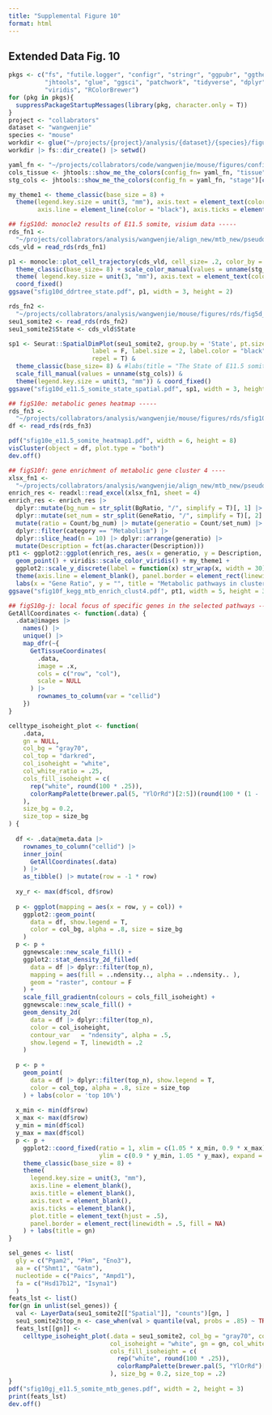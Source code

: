 ```yaml
---
title: "Supplemental Figure 10"
format: html
---
```

## Extended Data Fig. 10
```r

pkgs <- c("fs", "futile.logger", "configr", "stringr", "ggpubr", "ggthemes", 
          "jhtools", "glue", "ggsci", "patchwork", "tidyverse", "dplyr", "Seurat", 
          "viridis", "RColorBrewer")  
for (pkg in pkgs){
  suppressPackageStartupMessages(library(pkg, character.only = T))
}
project <- "collabrators"
dataset <- "wangwenjie"
species <- "mouse"
workdir <- glue("~/projects/{project}/analysis/{dataset}/{species}/figures/sfig10")
workdir |> fs::dir_create() |> setwd()

yaml_fn <- "~/projects/collabrators/code/wangwenjie/mouse/figures/configs.yaml"
cols_tissue <- jhtools::show_me_the_colors(config_fn= yaml_fn, "tissue")
stg_cols <- jhtools::show_me_the_colors(config_fn = yaml_fn, "stage")[c("CS12", "CS14", "CS18")]

my_theme1 <- theme_classic(base_size = 8) + 
  theme(legend.key.size = unit(3, "mm"), axis.text = element_text(color = "black"), 
        axis.line = element_line(color = "black"), axis.ticks = element_line(color = "black"))

## figS10d: monocle2 results of E11.5 somite, visium data -----
rds_fn1 <- 
  "~/projects/collabrators/analysis/wangwenjie/align_new/mtb_new/pseudotime/cds_vld.rds"
cds_vld = read_rds(rds_fn1)

p1 <- monocle::plot_cell_trajectory(cds_vld, cell_size= .2, color_by = "State") + 
  theme_classic(base_size= 8) + scale_color_manual(values = unname(stg_cols)) + 
  theme( legend.key.size = unit(3, "mm"), axis.text = element_text(color = "black")) + 
  coord_fixed()
ggsave("sfig10d_ddrtree_state.pdf", p1, width = 3, height = 2)

rds_fn2 <- 
  "~/projects/collabrators/analysis/wangwenjie/mouse/figures/rds/fig5d_mouse_e11.5_gene_seu1_somite2.rds"
seu1_somite2 <- read_rds(rds_fn2)
seu1_somite2$State <- cds_vld$State

sp1 <- Seurat::SpatialDimPlot(seu1_somite2, group.by = 'State', pt.size.factor = 2,
                       label = F, label.size = 2, label.color = "black", label.box = F,
                       repel = T) & 
  theme_classic(base_size= 8) & #labs(title = "The State of E11.5 somite") &
  scale_fill_manual(values = unname(stg_cols)) & 
  theme(legend.key.size = unit(3, "mm")) & coord_fixed()
ggsave("sfig10d_e11.5_somite_state_spatial.pdf", sp1, width = 3, height = 2)

## figS10e: metabolic genes heatmap -----
rds_fn3 <- 
  "~/projects/collabrators/analysis/wangwenjie/mouse/figures/rds/sfig10e_e11.5_somite_htp_df.rds"
df <- read_rds(rds_fn3)

pdf("sfig10e_e11.5_somite_heatmap1.pdf", width = 6, height = 8)
visCluster(object = df, plot.type = "both")
dev.off()

## figS10f: gene enrichment of metabolic gene cluster 4 ----
xlsx_fn1 <- 
  "~/projects/collabrators/analysis/wangwenjie/align_new/mtb_new/pseudotime_250116/mtb_gene_4clusters/enrich_kegg_res_lst.xlsx"
enrich_res <- readxl::read_excel(xlsx_fn1, sheet = 4)
enrich_res <- enrich_res |> 
  dplyr::mutate(bg_num = str_split(BgRatio, "/", simplify = T)[, 1] |> as.numeric()) |> 
  dplyr::mutate(set_num = str_split(GeneRatio, "/", simplify = T)[, 2] |> as.numeric()) |> 
  mutate(ratio = Count/bg_num) |> mutate(generatio = Count/set_num) |> 
  dplyr::filter(category == "Metabolism") |> 
  dplyr::slice_head(n = 10) |> dplyr::arrange(generatio) |> 
  mutate(Description = fct(as.character(Description)))
pt1 <- ggplot2::ggplot(enrich_res, aes(x = generatio, y = Description, color = -log10(p.adjust), size = Count)) + 
  geom_point() + viridis::scale_color_viridis() + my_theme1 + 
  ggplot2::scale_y_discrete(label = function(x) str_wrap(x, width = 30)) + 
  theme(axis.line = element_blank(), panel.border = element_rect(linewidth = .5, fill = NA, color = "black")) + 
  labs(x = "Gene Ratio", y = "", title = "Metabolic pathways in cluster4")
ggsave("sfig10f_kegg_mtb_enrich_clust4.pdf", pt1, width = 5, height = 3)

## figS10g-j: local focus of specific genes in the selected pathways -----
GetAllCoordinates <- function(.data) {
  .data@images |>
    names() |>
    unique() |>
    map_dfr(~{
      GetTissueCoordinates(
        .data,
        image = .x,
        cols = c("row", "col"),
        scale = NULL
      ) |>
        rownames_to_column(var = "cellid")
    })
}

celltype_isoheight_plot <- function(
    .data, 
    gn = NULL, 
    col_bg = "gray70",
    col_top = "darkred",
    col_isoheight = "white",
    col_white_ratio = .25,
    cols_fill_isoheight = c(
      rep("white", round(100 * .25)),
      colorRampPalette(brewer.pal(5, "YlOrRd")[2:5])(round(100 * (1 - .25)))
    ),
    size_bg = 0.2,
    size_top = size_bg
) {
  
  df <- .data@meta.data |>
    rownames_to_column("cellid") |>
    inner_join(
      GetAllCoordinates(.data)
    ) |>
    as_tibble() |> mutate(row = -1 * row)
  
  xy_r <- max(df$col, df$row)
  
  p <- ggplot(mapping = aes(x = row, y = col)) +
    ggplot2::geom_point(
      data = df, show.legend = T, 
      color = col_bg, alpha = .8, size = size_bg
    )
  p <- p +
    ggnewscale::new_scale_fill() +
    ggplot2::stat_density_2d_filled(
      data = df |> dplyr::filter(top_n),
      mapping = aes(fill = ..ndensity.., alpha = ..ndensity.. ),
      geom = "raster", contour = F
    ) +
    scale_fill_gradientn(colours = cols_fill_isoheight) + 
    ggnewscale::new_scale_fill() +
    geom_density_2d(
      data = df |> dplyr::filter(top_n),
      color = col_isoheight, 
      contour_var	= "ndensity", alpha = .5, 
      show.legend = T, linewidth = .2
    )
  
  p <- p +
    geom_point(
      data = df |> dplyr::filter(top_n), show.legend = T, 
      color = col_top, alpha = .8, size = size_top
    ) + labs(color = 'top 10%')
  
  x_min <- min(df$row)
  x_max <- max(df$row)
  y_min = min(df$col)
  y_max = max(df$col)
  p <- p +
    ggplot2::coord_fixed(ratio = 1, xlim = c(1.05 * x_min, 0.9 * x_max), 
                         ylim = c(0.9 * y_min, 1.05 * y_max), expand = F) +
    theme_classic(base_size = 8) + 
    theme(
      legend.key.size = unit(3, "mm"), 
      axis.line = element_blank(), 
      axis.title = element_blank(), 
      axis.text = element_blank(), 
      axis.ticks = element_blank(), 
      plot.title = element_text(hjust = .5), 
      panel.border = element_rect(linewidth = .5, fill = NA)
    ) + labs(title = gn)
}

sel_genes <- list(
  gly = c("Pgam2", "Pkm", "Eno3"), 
  aa = c("Shmt1", "Gatm"), 
  nucleotide = c("Paics", "Ampd1"), 
  fa = c("Hsd17b12", "Isyna1")
  )
feats_lst <- list()
for(gn in unlist(sel_genes)) {
  val <- LayerData(seu1_somite2[["Spatial"]], "counts")[gn, ]
  seu1_somite2$top_n <- case_when(val > quantile(val, probs = .85) ~ TRUE, TRUE ~ FALSE)
  feats_lst[[gn]] <- 
    celltype_isoheight_plot(.data = seu1_somite2, col_bg = "gray70", col_top = "darkred", 
                            col_isoheight = "white", gn = gn, col_white_ratio = .25,
                            cols_fill_isoheight = c(
                              rep("white", round(100 * .25)),
                              colorRampPalette(brewer.pal(5, "YlOrRd")[2:5])(round(100 * (1 - .25)))
                            ), size_bg = 0.2, size_top = .2)
}
pdf("sfig10gj_e11.5_somite_mtb_genes.pdf", width = 2, height = 3)
print(feats_lst)
dev.off()









```
